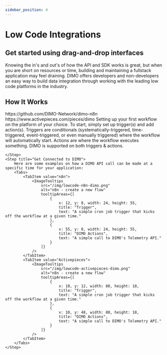```yaml
---
sidebar_position: 4
---
```



# Low Code Integrations

## Get started using drag-and-drop interfaces
Knowing the in's and out's of how the API and SDK works is great, but when you are short on resources or time, building and maintaining a fullstack application may feel draining.
DIMO offers developers and non-developers an easy way to build data integration through working with the leading low code platforms in the industry.

## How It Works

<Stepper>
	<Step title="Sign Up or Deploy">
		<Tabs>
			<TabItem value="n8n">
				https://github.com/DIMO-Network/dimo-n8n
			</TabItem>
			<TabItem value="Activepieces">
				https://www.activepieces.com/pieces/dimo
			</TabItem>
		</Tabs>
	</Step>
	<Step title="Setup Your First Workflow">
		Setting up your first workflow on the platform of your choice. 
		To start, simply set up trigger(s) and add action(s).
		Triggers are conditionals (systematically-triggered, time-triggered, event-triggered, or even manually triggered) where the workflow will automatically start. 
		Actions are where the workflow executes something. DIMO is supported on both triggers & actions.
		<Tabs>
			<TabItem value="n8n">
        <ImageTooltips
					src="/img/lowcode-n8n-flow.png"
					alt="n8n - create a new flow"
					tooltipAreas={[
						{
							x: 25, y: 2, width: 50, height: 10,
							title: "Manage Your Flow",
							text: "Update name, tags, and manage your workflow."
						},
						{
							x: 22, y: 16, width: 78, height: 80,
							title: "Main Canvas",
							text: "The logic section of your workflow, start by adding a first trigger step."
						}
					]}
				/>
			</TabItem>
			<TabItem value="Activepieces">        
				<ImageTooltips
					src="/img/lowcode-activepieces-flow.png"
					alt="n8n - create a new flow"
					tooltipAreas={[
						{
							x: 25, y: 1, width: 58, height: 10,
							title: "Manage Your Flow",
							text: "Update name, tags, and manage your workflow."
						},
						{
							x: 24, y: 12, width: 76, height: 86,
							title: "Main Canvas",
							text: "The logic section of your workflow, start by adding a first trigger step."
						}
					]}
				/>
			</TabItem>
		</Tabs>

	</Step>
	<Step title="Get Connected to DIMO">
		Here are some examples on how a DIMO API call can be made at a specific time for your application:
		<Tabs>
			<TabItem value="n8n">
				<ImageTooltips
					src="/img/lowcode-n8n-dimo.png"
					alt="n8n - create a new flow"
					tooltipAreas={[
						{
							x: 12, y: 8, width: 24, height: 55,
							title: "Trigger",
							text: "A simple cron job trigger that kicks off the workflow at a given time."
						},
						{
							x: 55, y: 8, width: 24, height: 55,
							title: "DIMO Actions",
							text: "A simple call to DIMO's Telemetry API."
						}
					]}
				/>
			</TabItem>
			<TabItem value="Activepieces">
				<ImageTooltips
					src="/img/lowcode-activepieces-dimo.png"
					alt="n8n - create a new flow"
					tooltipAreas={[
						{
							x: 10, y: 12, width: 80, height: 18,
							title: "Trigger",
							text: "A simple cron job trigger that kicks off the workflow at a given time."
						},
						{
							x: 10, y: 48, width: 80, height: 18,
							title: "DIMO Actions",
							text: "A simple call to DIMO's Telemetry API."
						}
					]}
				/>
			</TabItem>
		</Tabs>
	</Step>
</Stepper>